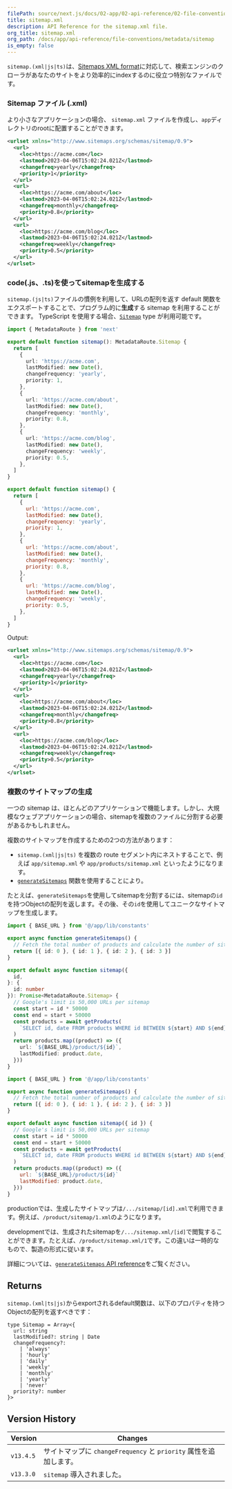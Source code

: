```yaml
---
filePath: source/next.js/docs/02-app/02-api-reference/02-file-conventions/01-metadata/sitemap.mdx
title: sitemap.xml
description: API Reference for the sitemap.xml file.
org_title: sitemap.xml
org_path: /docs/app/api-reference/file-conventions/metadata/sitemap
is_empty: false
---
```


`sitemap.(xml|js|ts)`は、[Sitemaps XML format](https://www.sitemaps.org/protocol.html)に対応して、検索エンジンのクローラがあなたのサイトをより効率的にindexするのに役立つ特別なファイルです。

### Sitemap ファイル (.xml)

より小さなアプリケーションの場合、 `sitemap.xml` ファイルを作成し、`app`ディレクトリのrootに配置することができます。

```xml:app/sitemap.xml
<urlset xmlns="http://www.sitemaps.org/schemas/sitemap/0.9">
  <url>
    <loc>https://acme.com</loc>
    <lastmod>2023-04-06T15:02:24.021Z</lastmod>
    <changefreq>yearly</changefreq>
    <priority>1</priority>
  </url>
  <url>
    <loc>https://acme.com/about</loc>
    <lastmod>2023-04-06T15:02:24.021Z</lastmod>
    <changefreq>monthly</changefreq>
    <priority>0.8</priority>
  </url>
  <url>
    <loc>https://acme.com/blog</loc>
    <lastmod>2023-04-06T15:02:24.021Z</lastmod>
    <changefreq>weekly</changefreq>
    <priority>0.5</priority>
  </url>
</urlset>
```

### code(.js、.ts)を使ってsitemapを生成する

`sitemap.(js|ts)`ファイルの慣例を利用して、URLの配列を返す default 関数をエクスポートすることで、プログラム的に**生成**する sitemap を利用することができます。 TypeScript を使用する場合、[`Sitemap`](#returns) type が利用可能です。

```ts:app/sitemap.ts
import { MetadataRoute } from 'next'

export default function sitemap(): MetadataRoute.Sitemap {
  return [
    {
      url: 'https://acme.com',
      lastModified: new Date(),
      changeFrequency: 'yearly',
      priority: 1,
    },
    {
      url: 'https://acme.com/about',
      lastModified: new Date(),
      changeFrequency: 'monthly',
      priority: 0.8,
    },
    {
      url: 'https://acme.com/blog',
      lastModified: new Date(),
      changeFrequency: 'weekly',
      priority: 0.5,
    },
  ]
}
```

```js:app/sitemap.js
export default function sitemap() {
  return [
    {
      url: 'https://acme.com',
      lastModified: new Date(),
      changeFrequency: 'yearly',
      priority: 1,
    },
    {
      url: 'https://acme.com/about',
      lastModified: new Date(),
      changeFrequency: 'monthly',
      priority: 0.8,
    },
    {
      url: 'https://acme.com/blog',
      lastModified: new Date(),
      changeFrequency: 'weekly',
      priority: 0.5,
    },
  ]
}
```

Output:

```xml:acme.com/sitemap.xml
<urlset xmlns="http://www.sitemaps.org/schemas/sitemap/0.9">
  <url>
    <loc>https://acme.com</loc>
    <lastmod>2023-04-06T15:02:24.021Z</lastmod>
    <changefreq>yearly</changefreq>
    <priority>1</priority>
  </url>
  <url>
    <loc>https://acme.com/about</loc>
    <lastmod>2023-04-06T15:02:24.021Z</lastmod>
    <changefreq>monthly</changefreq>
    <priority>0.8</priority>
  </url>
  <url>
    <loc>https://acme.com/blog</loc>
    <lastmod>2023-04-06T15:02:24.021Z</lastmod>
    <changefreq>weekly</changefreq>
    <priority>0.5</priority>
  </url>
</urlset>
```

### 複数のサイトマップの生成

一つの sitemap は、ほとんどのアプリケーションで機能します。しかし、大規模なウェブアプリケーションの場合、sitemapを複数のファイルに分割する必要があるかもしれません。

複数のサイトマップを作成するための2つの方法があります：

- `sitemap.(xml|js|ts)` を複数の route セグメント内にネストすることで、例えば `app/sitemap.xml` や `app/products/sitemap.xml` といったようになります。
- [`generateSitemaps`](/ja/javascript/next.js/v14/02-app/02-api-reference/04-functions/generate-sitemaps) 関数を使用することにより。

たとえば、`generateSitemaps`を使用してsitemapを分割するには、sitemapの`id`を持つObjectの配列を返します。その後、その`id`を使用してユニークなサイトマップを生成します。

```ts:app/product/sitemap.ts
import { BASE_URL } from '@/app/lib/constants'

export async function generateSitemaps() {
  // Fetch the total number of products and calculate the number of sitemaps needed
  return [{ id: 0 }, { id: 1 }, { id: 2 }, { id: 3 }]
}

export default async function sitemap({
  id,
}: {
  id: number
}): Promise<MetadataRoute.Sitemap> {
  // Google's limit is 50,000 URLs per sitemap
  const start = id * 50000
  const end = start + 50000
  const products = await getProducts(
    `SELECT id, date FROM products WHERE id BETWEEN ${start} AND ${end}`
  )
  return products.map((product) => ({
    url: `${BASE_URL}/product/${id}`,
    lastModified: product.date,
  }))
}
```

```js:app/product/sitemap.js
import { BASE_URL } from '@/app/lib/constants'

export async function generateSitemaps() {
  // Fetch the total number of products and calculate the number of sitemaps needed
  return [{ id: 0 }, { id: 1 }, { id: 2 }, { id: 3 }]
}

export default async function sitemap({ id }) {
  // Google's limit is 50,000 URLs per sitemap
  const start = id * 50000
  const end = start + 50000
  const products = await getProducts(
    `SELECT id, date FROM products WHERE id BETWEEN ${start} AND ${end}`
  )
  return products.map((product) => ({
    url: `${BASE_URL}/product/${id}`
    lastModified: product.date,
  }))
}
```

productionでは、生成したサイトマップは`/.../sitemap/[id].xml`で利用できます。例えば、`/product/sitemap/1.xml`のようになります。

developmentでは、生成されたsitemapを`/.../sitemap.xml/[id]`で閲覧することができます。たとえば、`/product/sitemap.xml/1`です。この違いは一時的なもので、製造の形式に従います。

詳細については、[`generateSitemaps` API reference](/ja/javascript/next.js/v14/02-app/02-api-reference/04-functions/generate-sitemaps)をご覧ください。

## Returns

`sitemap.(xml|ts|js)`からexportされるdefault関数は、以下のプロパティを持つObjectの配列を返すべきです：

```tsx
type Sitemap = Array<{
  url: string
  lastModified?: string | Date
  changeFrequency?:
    | 'always'
    | 'hourly'
    | 'daily'
    | 'weekly'
    | 'monthly'
    | 'yearly'
    | 'never'
  priority?: number
}>
```

## Version History

| Version | Changes |
| --------- | ------------------------------------------------------------ |
| `v13.4.5` | サイトマップに `changeFrequency` と `priority` 属性を追加します。 |
| `v13.3.0` | `sitemap` 導入されました。|
